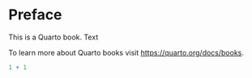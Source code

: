 # Preface {.unnumbered}

This is a Quarto book. Text

To learn more about Quarto books visit <https://quarto.org/docs/books>.

```r
1 + 1
```

